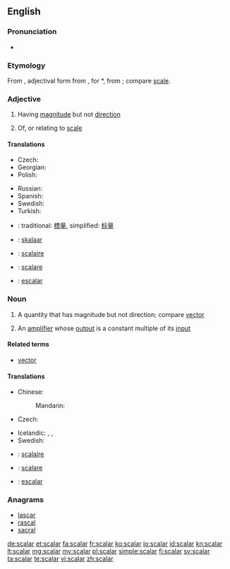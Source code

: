 ==English==
{{wikipedia}}

===Pronunciation===
* {{rhymes|eɪlə(ɹ)}}

===Etymology===
From {{etyl|la|en}} {{term|scalaris|scālāris|lang=la}}, adjectival form from {{term|scala|scāla|lang=la|a flight of steps, stairs, staircase, ladder, scale}}, for *{{term||scadla}}, from {{term|scandere||to climb}}; compare [[scale]].

===Adjective===
{{en-adj|-}}

# {{context|mathematics}} Having [[magnitude]] but not [[direction]]
# Of, or relating to [[scale]]

====Translations====
{{trans-top|having magnitude}}
* Czech: {{t-|cs|skalární|m}}
* Georgian: {{t-|ka|სკალარი|sc=Geor|tr=skalari}}
* Polish: {{t-|pl|skalarny|m}}
{{trans-mid}}
* Russian: {{t+|ru|скалярный|sc=Cyrl|tr=skaljárnyj|alt=скаля́рный}}
* Spanish: {{t+|es|escalar}}
* Swedish: {{t+|sv|skalär}}
* Turkish: {{t+|tr|sayıl}}
{{trans-bottom}}

{{trans-top|relating to scale}}
{{trans-mid}}
{{trans-bottom}}

{{checktrans-top}}
* {{ttbc|cmn}}: traditional: [[標量]], simplified: [[标量]]
* {{ttbc|et}}: [[skalaar]]
* {{ttbc|fr}}: [[scalaire]]
* {{ttbc|it}}: [[scalare]]
* {{ttbc|pt}}: [[escalar]]
{{trans-bottom}}

===Noun===
{{en-noun}}

# {{context|mathematics}} A quantity that has magnitude but not direction; compare [[vector]]
# {{context|electronics}} An [[amplifier]] whose [[output]] is a constant multiple of its [[input]]

====Related terms====
* [[vector]]

====Translations====
{{trans-top|quantity with magnitude}}
* Chinese:
*: Mandarin: {{t|cmn|标量|tr=biāoliàng|sc=Hani}}
* Czech: {{t-|cs|skalár|m}}
{{trans-mid}}
* Icelandic: {{t-|is|einvíð stærð|f}}, {{t-|is|tölustærð|f}}, {{t-|is|stigastærð|f}}
* Swedish: {{t+|sv|skalär|c}}
{{trans-bottom}}

{{checktrans-top}}
* {{ttbc|fr}}: [[scalaire]] {{m}}
* {{ttbc|it}}: [[scalare]] {{m}}
* {{ttbc|pt}}: [[escalar]] {{m}}
{{trans-bottom}}

===Anagrams===
* [[lascar#English|lascar]]
* [[rascal#English|rascal]]
* [[sacral#English|sacral]]

[[de:scalar]]
[[et:scalar]]
[[fa:scalar]]
[[fr:scalar]]
[[ko:scalar]]
[[io:scalar]]
[[id:scalar]]
[[kn:scalar]]
[[lt:scalar]]
[[mg:scalar]]
[[my:scalar]]
[[pl:scalar]]
[[simple:scalar]]
[[fi:scalar]]
[[sv:scalar]]
[[ta:scalar]]
[[te:scalar]]
[[vi:scalar]]
[[zh:scalar]]